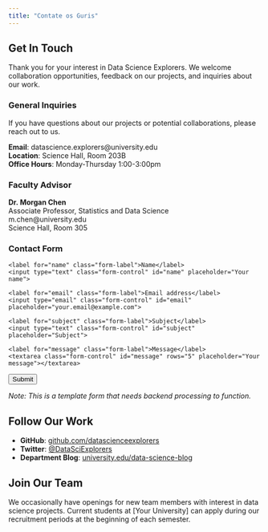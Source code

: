```yaml
---
title: "Contate os Guris"
---
```


## Get In Touch

Thank you for your interest in Data Science Explorers. We welcome collaboration opportunities, feedback on our projects, and inquiries about our work.

::: {.grid}

::: {.g-col-12 .g-col-md-6}
### General Inquiries

If you have questions about our projects or potential collaborations, please reach out to us.

**Email**: datascience.explorers@university.edu  
**Location**: Science Hall, Room 203B  
**Office Hours**: Monday-Thursday 1:00-3:00pm

### Faculty Advisor

**Dr. Morgan Chen**  
Associate Professor, Statistics and Data Science  
m.chen@university.edu  
Science Hall, Room 305
:::

::: {.g-col-12 .g-col-md-6}
### Contact Form

<form>
  <div class="mb-3">
    <label for="name" class="form-label">Name</label>
    <input type="text" class="form-control" id="name" placeholder="Your name">
  </div>
  <div class="mb-3">
    <label for="email" class="form-label">Email address</label>
    <input type="email" class="form-control" id="email" placeholder="your.email@example.com">
  </div>
  <div class="mb-3">
    <label for="subject" class="form-label">Subject</label>
    <input type="text" class="form-control" id="subject" placeholder="Subject">
  </div>
  <div class="mb-3">
    <label for="message" class="form-label">Message</label>
    <textarea class="form-control" id="message" rows="5" placeholder="Your message"></textarea>
  </div>
  <button type="submit" class="btn btn-primary">Submit</button>
</form>

*Note: This is a template form that needs backend processing to function.*
:::

:::

## Follow Our Work

- **GitHub**: [github.com/datascienceexplorers](https://github.com/datascienceexplorers)
- **Twitter**: [@DataSciExplorers](https://twitter.com/DataSciExplorers)
- **Department Blog**: [university.edu/data-science-blog](https://university.edu/data-science-blog)

## Join Our Team

We occasionally have openings for new team members with interest in data science projects. Current students at [Your University] can apply during our recruitment periods at the beginning of each semester.
